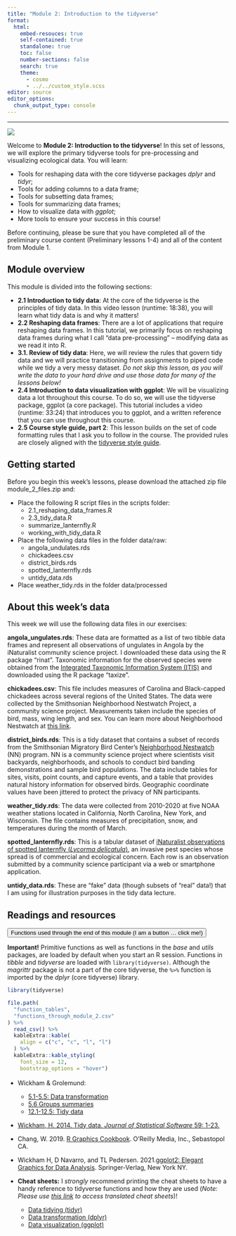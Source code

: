 ```yaml
---
title: "Module 2: Introduction to the tidyverse"
format:
  html:
    embed-resouces: true
    self-contained: true
    standalone: true
    toc: false
    number-sections: false
    search: true
    theme: 
      - cosmo
      - ../../custom_style.scss
editor: source
editor_options: 
  chunk_output_type: console
---
```


<hr>

<div>

![](../../images/hex_complex.png){.intro_image}

Welcome to **Module 2: Introduction to the tidyverse**! In this set of lessons, we will explore the primary tidyverse tools for pre-processing and visualizing ecological data. You will learn:

-   Tools for reshaping data with the core tidyverse packages *dplyr* and *tidyr*;
-   Tools for adding columns to a data frame;
-   Tools for subsetting data frames;
-   Tools for summarizing data frames;
-   How to visualize data with *ggplot*;
-   More tools to ensure your success in this course!

Before continuing, please be sure that you have completed all of the preliminary course content (Preliminary lessons 1-4) and all of the content from Module 1.

</div>

## Module overview

This module is divided into the following sections:

-   **2.1 Introduction to tidy data**: At the core of the tidyverse is the principles of tidy data. In this video lesson (runtime: 18:38), you will learn what tidy data is and why it matters!
-   **2.2 Reshaping data frames**: There are a lot of applications that require reshaping data frames. In this tutorial, we primarily focus on reshaping data frames during what I call "data pre-processing" -- modifying data as we read it into R. 
-   **3.1. Review of tidy data**: Here, we will review the rules that govern tidy data and we will practice transitioning from assignments to piped code while we tidy a very messy dataset. *Do not skip this lesson, as you will write the data to your hard drive and use those data for many of the lessons below!*
-   **2.4 Introduction to data visualization with ggplot**: We will be visualizing data a lot throughout this course. To do so, we will use the tidyverse package, ggplot (a core package). This tutorial includes a video (runtime: 33:24) that introduces you to ggplot, and a written reference that you can use throughout this course.
-   **2.5 Course style guide, part 2**: This lesson builds on the set of code formatting rules that I ask you to follow in the course. The provided rules are closely aligned with the [tidyverse style guide](https://style.tidyverse.org/){target="_blank"}.



## Getting started

Before you begin this week's lessons, please download the attached zip file [module_2_files.zip]{.mono} and:

* Place the following R script files in the [scripts]{.mono} folder:
    * [2.1_reshaping_data_frames.R]{.mono}
    * [2.3_tidy_data.R]{.mono}
    * [summarize_lanternfly.R]{.mono}
    * [working_with_tidy_data.R]{.mono}
    
* Place the following data files in the folder [data/raw]{.mono}:
    * [angola_undulates.rds]{.mono}
    * [chickadees.csv]{.mono}
    * [district_birds.rds]{.mono}
    * [spotted_lanternfly.rds]{.mono}
    * [untidy_data.rds]{.mono}
* Place [weather_tidy.rds]{.mono} in the folder [data/processed]{.mono}

## About this week's data

This week we will use the following data files in our exercises:

**[angola_ungulates.rds]{.mono}**: These data are formatted as a list of two tibble data frames and represent all observations of ungulates in Angola by the iNaturalist community science project. I downloaded these data using the R package “rinat”. Taxonomic information for the observed species were obtained from the [Integrated Taxonomic Information System (ITIS)](https://www.itis.gov/) and downloaded using the R package “taxize”.

**[chickadees.csv]{.mono}**: This file includes measures of Carolina and Black-capped chickadees across several regions of the United States. The data were collected by the Smithsonian Neighborhood Nestwatch Project, a community science project. Measurements taken include the species of bird, mass, wing length, and sex. You can learn more about Neighborhood Nestwatch at [this link](https://nationalzoo.si.edu/migratory-birds/neighborhood-nestwatch).

**[district_birds.rds]{.mono}**: This is a tidy dataset that contains a subset of records from the Smithsonian Migratory Bird Center's [Neighborhood Nestwatch](https://nationalzoo.si.edu/migratory-birds/neighborhood-nestwatch) (NN) program. NN is a community science project where scientists visit backyards, neighborhoods, and schools to conduct bird banding demonstrations and sample bird populations. The data include tables for sites, visits, point counts, and capture events, and a table that provides natural history information for observed birds. Geographic coordinate values have been jittered to protect the privacy of NN participants.

**[weather_tidy.rds]{.mono}**: The data were collected from 2010-2020 at five NOAA weather stations located in California, North Carolina, New York, and Wisconsin. The file contains measures of precipitation, snow, and temperatures during the month of March.

**[spotted_lanternfly.rds]{.mono}**: This is a tabular dataset of [iNaturalist observations of spotted lanternfly (*Lycorma delicatula*)](https://www.inaturalist.org/projects/spotted-lanternfly), an invasive pest species whose spread is of commercial and ecological concern. Each row is an observation submitted by a community science participant via a web or smartphone application.

**[untidy_data.rds]{.mono}**: These are "fake" data (though subsets of "real" data!) that I am using for illustration purposes in the tidy data lecture.

## Readings and resources

<button class="accordion">Functions used through the end of this module (I am a button ... click me!)</button>
::: panel
**Important!** Primitive functions as well as functions in the *base* and *utils* packages, are loaded by default when you start an R session. Functions in *tibble* and *tidyverse* are loaded with `library(tidyverse)`. Although the *magrittr* package is not a part of the core tidyverse, the `%>%` function is imported by the *dplyr* (core tidyverse) library.

::: function_table

```r
library(tidyverse)

file.path(
  "function_tables",
  "functions_through_module_2.csv"
) %>% 
  read_csv() %>% 
  kableExtra::kable(
    align = c("c", "c", "l", "l")
  ) %>%
  kableExtra::kable_styling(
    font_size = 12,
    bootstrap_options = "hover")
```

:::

:::

:::{style="margin-top:16px;"}

-   Wickham & Grolemund:
    -   [5.1-5.5: Data transformation](https://r4ds.had.co.nz/transform.html#transform){target="_blank"}
    -   [5.6 Groups summaries](https://r4ds.had.co.nz/transform.html?q=group#grouped-summaries-with-summarise){target="_blank"}
    -   [12.1-12.5: Tidy data](https://r4ds.had.co.nz/tidy-data.html){target="_blank"}

-   [Wickham, H. 2014. Tidy data. *Journal of Statistical Software* 59: 1-23.](https://vita.had.co.nz/papers/tidy-data.pdf){target="_blank"}

-   Chang, W. 2019. [R Graphics Cookbook](https://r-graphics.org/){target="_blank"}. O’Reilly Media, Inc., Sebastopol CA.

-   Wickham H, D Navarro, and TL Pedersen. 2021.[ggplot2: Elegant Graphics for Data Analysis](https://ggplot2-book.org/index.html){target="_blank"}. Springer-Verlag, New York NY.

-   **Cheat sheets:** I *strongly* recommend printing the cheat sheets to have a handy reference to tidyverse functions and how they are used (*Note: Please use [this link](https://rstudio.github.io/cheatsheets/translations.html) to access translated cheat sheets*)!

    -   [Data tidying (tidyr)](https://raw.githubusercontent.com/rstudio/cheatsheets/main/tidyr.pdf){target="_blank"}
    -   [Data transformation (dplyr)](https://raw.githubusercontent.com/rstudio/cheatsheets/main/data-transformation.pdf){target="_blank"}
    -   [Data visualization (ggplot)](https://rstudio.github.io/cheatsheets/html/data-visualization.html){target="_blank"}

:::

<script>
var acc = document.getElementsByClassName("accordion");
var i;

for (i = 0; i < acc.length; i++) {
  acc[i].addEventListener("click", function() {
    this.classList.toggle("active");
    var panel = this.nextElementSibling;
    if (panel.style.display === "block") {
      panel.style.display = "none";
    } else {
      panel.style.display = "block";
    }
  });
}
</script>
